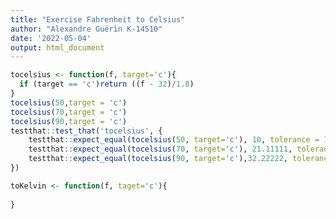 ```yaml
---
title: "Exercise Fahrenheit to Celsius"
author: "Alexandre Guérin K-14510"
date: '2022-05-04'
output: html_document
---
```



```r
tocelsius <- function(f, target='c'){
  if (target == 'c')return ((f - 32)/1.8)
}
tocelsius(50,target = 'c')
tocelsius(70,target = 'c')
tocelsius(90,target = 'c')
testthat::test_that('tocelsius', {
    testthat::expect_equal(tocelsius(50, target='c'), 10, tolerance = 1e-5)
    testthat::expect_equal(tocelsius(70, target='c'), 21.11111, tolerance = 1e-5)
    testthat::expect_equal(tocelsius(90, target='c'),32.22222, tolerance= 1e-5)
})

toKelvin <- function(f, taget='c'){
  
}

```

